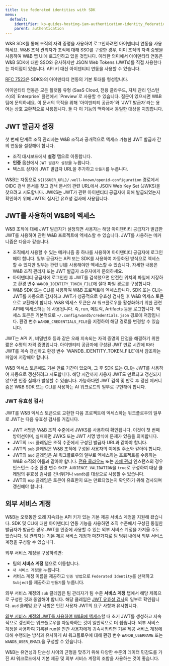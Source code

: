 ---
title: Use federated identities with SDK
menu:
  default:
    identifier: ko-guides-hosting-iam-authentication-identity_federation
    parent: authentication
---

W&B SDK를 통해 조직의 자격 증명을 사용하여 로그인하려면 아이덴티티 연동을 사용하세요. W&B 조직 관리자가 조직에 대해 SSO를 구성한 경우, 이미 조직의 자격 증명을 사용하여 W&B 앱 UI에 로그인하고 있을 것입니다. 이러한 의미에서 아이덴티티 연동은 W&B SDK에 대한 SSO와 유사하지만 JSON Web Tokens (JWTs)를 직접 사용한다는 차이점이 있습니다. API 키 대신 아이덴티티 연동을 사용할 수 있습니다.

[RFC 7523](https://datatracker.ietf.org/doc/html/rfc7523)은 SDK와의 아이덴티티 연동의 기본 토대를 형성합니다.

<Note>
아이덴티티 연동은 모든 플랫폼 유형 (SaaS Cloud, 전용 클라우드, 자체 관리 인스턴스)의 `Enterprise` 플랜에서 `Preview`로 사용할 수 있습니다. 질문이 있으시면 W&B 팀에 문의하세요.
</Note>

<Note>
이 문서의 목적을 위해 `아이덴티티 공급자`와 `JWT 발급자`라는 용어는 상호 교환적으로 사용됩니다. 둘 다 이 기능의 맥락에서 동일한 대상을 지칭합니다.
</Note>

## JWT 발급자 설정

첫 번째 단계로 조직 관리자는 W&B 조직과 공개적으로 엑세스 가능한 JWT 발급자 간의 연동을 설정해야 합니다.

* 조직 대시보드에서 **설정** 탭으로 이동합니다.
* **인증** 옵션에서 `JWT 발급자 설정`을 누릅니다.
* 텍스트 상자에 JWT 발급자 URL을 추가하고 `만들기`를 누릅니다.

W&B는 자동으로 `${ISSUER_URL}/.well-known/openid-configuration` 경로에서 OIDC 검색 문서를 찾고 검색 문서의 관련 URL에서 JSON Web Key Set (JWKS)을 찾으려고 시도합니다. JWKS는 JWT가 관련 아이덴티티 공급자에 의해 발급되었는지 확인하기 위해 JWT의 실시간 유효성 검사에 사용됩니다.

## JWT를 사용하여 W&B에 엑세스

W&B 조직에 대해 JWT 발급자가 설정되면 사용자는 해당 아이덴티티 공급자가 발급한 JWT를 사용하여 관련 W&B 프로젝트에 엑세스할 수 있습니다. JWT를 사용하는 메커니즘은 다음과 같습니다.

* 조직에서 사용할 수 있는 메커니즘 중 하나를 사용하여 아이덴티티 공급자에 로그인해야 합니다. 일부 공급자는 API 또는 SDK를 사용하여 자동화된 방식으로 엑세스할 수 있지만 일부는 관련 UI를 사용해야만 엑세스할 수 있습니다. 자세한 내용은 W&B 조직 관리자 또는 JWT 발급자 소유자에게 문의하세요.
* 아이덴티티 공급자에 로그인한 후 JWT를 검색했으면 안전한 위치의 파일에 저장하고 환경 변수 `WANDB_IDENTITY_TOKEN_FILE`에 절대 파일 경로를 구성합니다.
* W&B SDK 또는 CLI를 사용하여 W&B 프로젝트에 엑세스합니다. SDK 또는 CLI는 JWT를 자동으로 감지하고 JWT가 성공적으로 유효성 검사된 후 W&B 엑세스 토큰으로 교환해야 합니다. W&B 엑세스 토큰은 AI 워크플로우를 활성화하기 위한 관련 API에 엑세스하는 데 사용됩니다. 즉, run, 메트릭, Artifacts 등을 로그합니다. 엑세스 토큰은 기본적으로 `~/.config/wandb/credentials.json` 경로에 저장됩니다. 환경 변수 `WANDB_CREDENTIALS_FILE`을 지정하여 해당 경로를 변경할 수 있습니다.

<Note>
JWT는 API 키, 비밀번호 등과 같은 오래 지속되는 자격 증명의 단점을 해결하기 위한 짧은 수명의 자격 증명입니다. 아이덴티티 공급자에 구성된 JWT 만료 시간에 따라 JWT를 계속 갱신하고 환경 변수 `WANDB_IDENTITY_TOKEN_FILE`에서 참조하는 파일에 저장해야 합니다.

W&B 엑세스 토큰에도 기본 만료 기간이 있으며, 그 후 SDK 또는 CLI는 JWT를 사용하여 자동으로 갱신하려고 시도합니다. 해당 시간까지 사용자 JWT도 만료되고 갱신되지 않으면 인증 실패가 발생할 수 있습니다. 가능하다면 JWT 검색 및 만료 후 갱신 메커니즘은 W&B SDK 또는 CLI를 사용하는 AI 워크로드의 일부로 구현해야 합니다.
</Note>

### JWT 유효성 검사

JWT를 W&B 엑세스 토큰으로 교환한 다음 프로젝트에 엑세스하는 워크플로우의 일부로 JWT는 다음 유효성 검사를 거칩니다.

* JWT 서명은 W&B 조직 수준에서 JWKS를 사용하여 확인됩니다. 이것이 첫 번째 방어선이며, 실패하면 JWKS 또는 JWT 서명 방식에 문제가 있음을 의미합니다.
* JWT의 `iss` 클레임은 조직 수준에서 구성된 발급자 URL과 같아야 합니다.
* JWT의 `sub` 클레임은 W&B 조직에 구성된 사용자의 이메일 주소와 같아야 합니다.
* JWT의 `aud` 클레임은 AI 워크플로우의 일부로 엑세스하는 프로젝트를 수용하는 W&B 조직의 이름과 같아야 합니다. [전용 클라우드](/ko/guides/hosting/hosting-options/dedicated_cloud) 또는 [자체 관리](/ko/guides/hosting/hosting-options/self-managed) 인스턴스의 경우 인스턴스 수준 환경 변수 `SKIP_AUDIENCE_VALIDATION`을 `true`로 구성하여 대상 클레임의 유효성 검사를 건너뛰거나 `wandb`를 대상으로 사용할 수 있습니다.
* JWT의 `exp` 클레임은 토큰이 유효한지 또는 만료되었는지 확인하기 위해 검사되며 갱신해야 합니다.

## 외부 서비스 계정

W&B는 오랫동안 오래 지속되는 API 키가 있는 기본 제공 서비스 계정을 지원해 왔습니다. SDK 및 CLI에 대한 아이덴티티 연동 기능을 사용하면 조직 수준에서 구성된 동일한 발급자가 발급한 경우 JWT를 인증에 사용할 수 있는 외부 서비스 계정을 가져올 수도 있습니다. 팀 관리자는 기본 제공 서비스 계정과 마찬가지로 팀 범위 내에서 외부 서비스 계정을 구성할 수 있습니다.

외부 서비스 계정을 구성하려면:

* 팀의 **서비스 계정** 탭으로 이동합니다.
* `새 서비스 계정`을 누릅니다.
* 서비스 계정 이름을 제공하고 `인증 방법`으로 `Federated Identity`를 선택하고 `Subject`를 제공하고 `만들기`를 누릅니다.

외부 서비스 계정의 `sub` 클레임은 팀 관리자가 팀 수준 **서비스 계정** 탭에서 해당 제목으로 구성한 것과 동일해야 합니다. 해당 클레임은 [JWT 유효성 검사](#jwt-validation)의 일부로 확인됩니다. `aud` 클레임 요구 사항은 인간 사용자 JWT의 요구 사항과 유사합니다.

[외부 서비스 계정의 JWT를 사용하여 W&B에 엑세스](#using-the-jwt-to-access-wb)할 때 초기 JWT를 생성하고 지속적으로 갱신하는 워크플로우를 자동화하는 것이 일반적으로 더 쉽습니다. 외부 서비스 계정을 사용하여 기록된 run을 인간 사용자에게 귀속시키려면 기본 제공 서비스 계정에 대해 수행되는 방식과 유사하게 AI 워크플로우에 대해 환경 변수 `WANDB_USERNAME` 또는 `WANDB_USER_EMAIL`을 구성할 수 있습니다.

<Note>
W&B는 유연성과 단순성 사이의 균형을 맞추기 위해 다양한 수준의 데이터 민감도를 가진 AI 워크로드에서 기본 제공 및 외부 서비스 계정의 조합을 사용하는 것이 좋습니다.
</Note>
